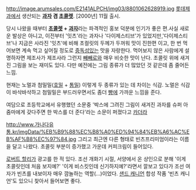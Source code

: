http://image.arumsales.com/E2141ALPCH/img03/8801062628919.jpg
[[롯데제과]]에서 생산되는 '''[[과자]] 겸 [[초콜렛]]'''. [2000년] 11월 출시.

당시 나왔을 때부터 '''[[초콜렛]] + [[과자]]'''라는 파격적인 홍보 덕분에 인기가 좋은 편.사실 새로운 발상은 아니고, 이전부터  '잇츠'라는 과자나 '다이제스티브'가 있었지만,'다이제스티브'나 지금은 사라진 '잇츠'에  비해 초컬릿의 두께가 두꺼워 맛이 진한편 이고, 한 번 먹어보면 계속 먹고 싶어질 정도로 [[중독]]성있는 맛을 자랑한다. 먹어보지 않은 사람에게 설명하자면 제조사가 제조사라 그런지 [[빼빼로]]와 매우 비슷한 맛이 난다. 초콜릿 위에 새겨진 그림을 보는 재미도 있다. 다만 예전에는 그림 종류가 더 많았던 것 같은데 좀 줄어든 느낌.

현재는 노멀과 첨밀밀([[호밀]] + [[통밀]]) 이렇게 두 종류가 있는 데 차이는 식감. 노멀은 식감이 바삭바삭하고 첨밀밀은 부드러우면서도 좀더 [[빵]]에 가까운 느낌을 준다.

여담으로 초등학교에서 유행했던 소문중 '박스에 그려진 그림이 새겨진 과자를 슈퍼 아줌마에게 갖다주면 한 박스를 더 준다'라는 소문이 퍼졌다고 [[카더라]]

http://www.가나다유통.kr/imgData/%EB%B9%88%EC%B8%A0%ED%94%84%EB%A6%AC%EB%AF%B8%EC%97%84.jpg
그리고 최근엔 다른 형태로 빈츠프리미엄이라는 이름을 달고 나왔다. 초콜릿 부분이 증가했고 가운데 커피크림이 들어있다.

[[로버트 할리]]가 광고를 한 적 있다. 조선 개화기 시절, 서양에서 온 상인으로 분해 '이게 초콜릿인데 처음 보지예?' '이게 비스킷인데 신기하지예?'라면서 깔보고 있다가 조선 여자가 빈츠를 내보이자 매우 깜놀하는 역할(...)이었다.
[[샌드 캐니언]] 합성 작품 '빈츠 캐니언'도 있으니 찾아서 들어보면 좋다. 

